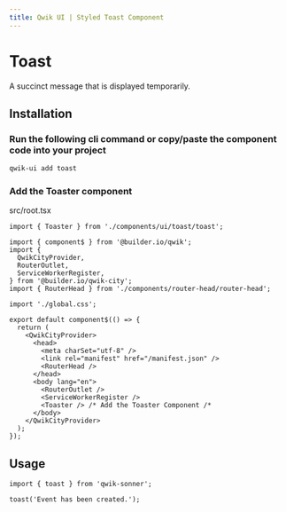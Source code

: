 ```yaml
---
title: Qwik UI | Styled Toast Component
---
```



<StatusBanner status={statusByComponent.styled.Toast} />

# Toast

A succinct message that is displayed temporarily.

<Showcase name="hero" />

## Installation

### Run the following cli command or copy/paste the component code into your project

```sh
qwik-ui add toast
```

### Add the Toaster component

src/root.tsx

```tsx
import { Toaster } from './components/ui/toast/toast';

import { component$ } from '@builder.io/qwik';
import {
  QwikCityProvider,
  RouterOutlet,
  ServiceWorkerRegister,
} from '@builder.io/qwik-city';
import { RouterHead } from './components/router-head/router-head';

import './global.css';

export default component$(() => {
  return (
    <QwikCityProvider>
      <head>
        <meta charSet="utf-8" />
        <link rel="manifest" href="/manifest.json" />
        <RouterHead />
      </head>
      <body lang="en">
        <RouterOutlet />
        <ServiceWorkerRegister />
        <Toaster /> /* Add the Toaster Component /*
      </body>
    </QwikCityProvider>
  );
});
```

## Usage

```tsx
import { toast } from 'qwik-sonner';
```

```tsx
toast('Event has been created.');
```
